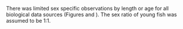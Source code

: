 There was limited sex specific observations by length or age for all biological data sources (Figures \ref{fig:len-sex-ratio} and \ref{fig:age-sex-ratio}). The sex ratio of young fish was assumed to be 1:1. 